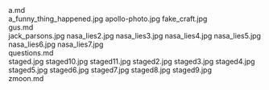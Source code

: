     
<div className="w-full md:max-w-[80rem] float-right italic">
	<MD_a_md />
	a.md
</div>
<PopImage className="w-full sm:max-w-[50vw] md:max-w-[33vw] xl:max-w-md float-right sm:m-1" src={JPG_a_funny_thing_happened_jpg} alt="a_funny_thing_happened.jpg">
	a_funny_thing_happened.jpg
</PopImage>
<PopImage className="w-full sm:max-w-[50vw] md:max-w-[33vw] xl:max-w-md float-left sm:m-1" src={JPG_apollo_photo_jpg} alt="apollo-photo.jpg">
	apollo-photo.jpg
</PopImage>
<PopImage className="w-full sm:max-w-[50vw] md:max-w-[33vw] xl:max-w-md float-right sm:m-1" src={JPG_fake_craft_jpg} alt="fake_craft.jpg">
	fake_craft.jpg
</PopImage>
<div className="w-full md:max-w-[80rem] float-right italic">
	<MD_gus_md />
	gus.md
</div>
<PopImage className="w-full sm:max-w-[50vw] md:max-w-[33vw] xl:max-w-md float-left sm:m-1" src={JPG_jack_parsons_jpg} alt="jack_parsons.jpg">
	jack_parsons.jpg
</PopImage>
<PopImage className="w-full sm:max-w-[50vw] md:max-w-[33vw] xl:max-w-md float-right sm:m-1" src={JPG_nasa_lies2_jpg} alt="nasa_lies2.jpg">
	nasa_lies2.jpg
</PopImage>
<PopImage className="w-full sm:max-w-[50vw] md:max-w-[33vw] xl:max-w-md float-left sm:m-1" src={JPG_nasa_lies3_jpg} alt="nasa_lies3.jpg">
	nasa_lies3.jpg
</PopImage>
<PopImage className="w-full sm:max-w-[50vw] md:max-w-[33vw] xl:max-w-md float-right sm:m-1" src={JPG_nasa_lies4_jpg} alt="nasa_lies4.jpg">
	nasa_lies4.jpg
</PopImage>
<PopImage className="w-full sm:max-w-[50vw] md:max-w-[33vw] xl:max-w-md float-left sm:m-1" src={JPG_nasa_lies5_jpg} alt="nasa_lies5.jpg">
	nasa_lies5.jpg
</PopImage>
<PopImage className="w-full sm:max-w-[50vw] md:max-w-[33vw] xl:max-w-md float-right sm:m-1" src={JPG_nasa_lies6_jpg} alt="nasa_lies6.jpg">
	nasa_lies6.jpg
</PopImage>
<PopImage className="w-full sm:max-w-[50vw] md:max-w-[33vw] xl:max-w-md float-left sm:m-1" src={JPG_nasa_lies7_jpg} alt="nasa_lies7.jpg">
	nasa_lies7.jpg
</PopImage>
<div className="w-full md:max-w-[80rem] float-right italic">
	<MD_questions_md />
	questions.md
</div>
<PopImage className="w-full sm:max-w-[50vw] md:max-w-[33vw] xl:max-w-md float-right sm:m-1" src={JPG_staged_jpg} alt="staged.jpg">
	staged.jpg
</PopImage>
<PopImage className="w-full sm:max-w-[50vw] md:max-w-[33vw] xl:max-w-md float-left sm:m-1" src={JPG_staged10_jpg} alt="staged10.jpg">
	staged10.jpg
</PopImage>
<PopImage className="w-full sm:max-w-[50vw] md:max-w-[33vw] xl:max-w-md float-right sm:m-1" src={JPG_staged11_jpg} alt="staged11.jpg">
	staged11.jpg
</PopImage>
<PopImage className="w-full sm:max-w-[50vw] md:max-w-[33vw] xl:max-w-md float-left sm:m-1" src={JPG_staged2_jpg} alt="staged2.jpg">
	staged2.jpg
</PopImage>
<PopImage className="w-full sm:max-w-[50vw] md:max-w-[33vw] xl:max-w-md float-right sm:m-1" src={JPG_staged3_jpg} alt="staged3.jpg">
	staged3.jpg
</PopImage>
<PopImage className="w-full sm:max-w-[50vw] md:max-w-[33vw] xl:max-w-md float-left sm:m-1" src={JPG_staged4_jpg} alt="staged4.jpg">
	staged4.jpg
</PopImage>
<PopImage className="w-full sm:max-w-[50vw] md:max-w-[33vw] xl:max-w-md float-right sm:m-1" src={JPG_staged5_jpg} alt="staged5.jpg">
	staged5.jpg
</PopImage>
<PopImage className="w-full sm:max-w-[50vw] md:max-w-[33vw] xl:max-w-md float-left sm:m-1" src={JPG_staged6_jpg} alt="staged6.jpg">
	staged6.jpg
</PopImage>
<PopImage className="w-full sm:max-w-[50vw] md:max-w-[33vw] xl:max-w-md float-right sm:m-1" src={JPG_staged7_jpg} alt="staged7.jpg">
	staged7.jpg
</PopImage>
<PopImage className="w-full sm:max-w-[50vw] md:max-w-[33vw] xl:max-w-md float-left sm:m-1" src={JPG_staged8_jpg} alt="staged8.jpg">
	staged8.jpg
</PopImage>
<PopImage className="w-full sm:max-w-[50vw] md:max-w-[33vw] xl:max-w-md float-right sm:m-1" src={JPG_staged9_jpg} alt="staged9.jpg">
	staged9.jpg
</PopImage>
<div className="w-full md:max-w-[80rem] float-right italic">
	<MD_zmoon_md />
	zmoon.md
</div>
